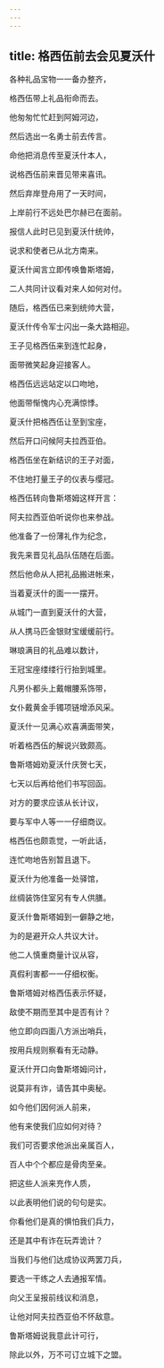```yaml
---
---
---
```

title: 格西伍前去会见夏沃什
---




各种礼品宝物一一备办整齐，

格西伍带上礼品衔命而去。

他匆匆忙忙赶到阿姆河边，

然后选出一名勇士前去传言。

命他把消息传至夏沃什本人，

说格西伍前来晋见带来喜讯。

然后弃岸登舟用了一天时间，

上岸前行不远处巴尔赫已在面前。

报信人此时已见到夏沃什统帅，

说求和使者已从北方南来。

夏沃什闻言立即传唤鲁斯塔姆，

二人共同计议看对来人如何对付。

随后，格西伍已来到统帅大营，

夏沃什传令军士闪出一条大路相迎。

王子见格西伍来到连忙起身，

面带微笑起身迎接客人。

格西伍远远站定以口吻地，

他面带惭愧内心充满惊悸。

夏沃什把格西伍让至到宝座，

然后开口问候阿夫拉西亚伯。

格西伍坐在新结识的王子对面，

不住地打量王子的仪表与缨冠。

格西伍转向鲁斯塔姆这样开言：

阿夫拉西亚伯听说你也来参战。

他准备了一份薄礼作为纪念，

我先来晋见礼品队伍随在后面。

然后他命从人把礼品搬进帐来，

当着夏沃什的面一一摆开。

从城门一直到夏沃什的大营，

从人携马匹金银财宝缓缓前行。

琳琅满目的礼品难以数计，

王冠宝座缕缕行行抬到城里。

凡男仆都头上戴帽腰系饰带，

女仆戴黄金手镯项链增添风采。

夏沃什一见满心欢喜满面带笑，

听着格西伍的解说兴致颇高。

鲁斯塔姆劝夏沃什庆贺七天，

七天以后再给他们书写回函。

对方的要求应该从长计议，

要与军中人等一一仔细商议。

格西伍也颇乖觉，一听此话，

连忙吻地告别暂且退下。

夏沃什为他准备一处驿馆，

丝绸装饰住室另有专人供膳。

夏沃什鲁斯塔姆到一僻静之地，

为的是避开众人共议大计。

他二人慎重商量计议从容，

真假利害都一一仔细权衡。

鲁斯塔姆对格西伍表示怀疑，

敌使不期而至其中是否有计？

他立即向四面八方派出哨兵，

按用兵规则察看有无动静。

夏沃什开口向鲁斯塔姆问计，

说莫非有诈，请告其中奥秘。

如今他们因何派人前来，

他有来使我们应如何对待？

我们可否要求他派出亲属百人，

百人中个个都应是骨肉至亲。

把这些人派来充作人质，

以此表明他们说的句句是实。

你看他们是真的惧怕我们兵力，

还是其中有诈在玩弄诡计？

当我们与他们达成协议两罢刀兵，

要选一干练之人去通报军情。

向父王呈报前线议和消息，

让他对阿夫拉西亚伯不怀敌意。

鲁斯塔姆说我意此计可行，

除此以外，万不可订立城下之盟。